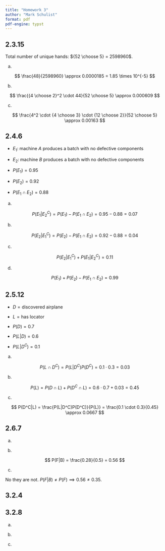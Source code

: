 ```yaml
---
title: "Homework 3"
author: "Mark Schulist"
format: pdf
pdf-engine: typst
---
```


## 2.3.15

Total number of unique hands: ${52 \choose 5} = 2598960$.

a. 

$$
\frac{48}{2598960} \approx 0.0000185 = 1.85 \times 10^{-5}
$$

b. 

$$
\frac{{4 \choose 2}^2 \cdot 44}{52 \choose 5} \approx 0.000609
$$

c.

$$
\frac{4^2 \cdot {4 \choose 3} \cdot {12 \choose 2}}{52 \choose 5} \approx 0.00163
$$

## 2.4.6

- $E_1$: machine $A$ produces a batch with no defective components
- $E_2$: machine $B$ produces a batch with no defective components

- $P(E_1) = 0.95$
- $P(E_2) = 0.92$
- $P(E_1 \cap E_2) = 0.88$

a. 

$$
P(E_1 | E_2^C) = P(E_1) - P(E_1 \cap E_2) = 0.95 - 0.88 = 0.07
$$

b. 

$$
P(E_2 | E_1^C) = P(E_2) - P(E_1 \cap E_2) = 0.92 - 0.88 = 0.04
$$

c.

$$
P(E_2 | E_1^C) + P(E_1 | E_2^C) = 0.11
$$

d.

$$
P(E_1) + P(E_2) - P(E_1 \cap E_2) = 0.99
$$


## 2.5.12

- $D = \text{discovered airplane}$
- $L = \text{has locator}$

- $P(D) = 0.7$
- $P(L | D) = 0.6$
- $P(L | D^C) = 0.1$

a. 

$$
P(L \cap D^C) = P(L | D^C)P(D^C) = 0.1 \cdot 0.3 = 0.03
$$

b.

$$
P(L) = P(D \cap L) + P(D^C \cap L) = 0.6 \cdot 0.7 + 0.03 = 0.45
$$

c.

$$
P(D^C|L) = \frac{P(L|D^C)P(D^C)}{P(L)} = \frac{0.1 \cdot 0.3}{0.45} \approx 0.0667
$$


## 2.6.7

a.

```{=typst}
Total-female: $1 - 0.65$

$P(F|T) = P(F)$

$P(M|T) = P(M)$

#figure(
table(
	columns: (auto,auto,auto,auto,auto),
	stroke: black,
 	[],[Football],[Basketball],[Track],[Total],
 	[Male],[0.3],[0.22],[0.13],[0.65],
 	[Female],[0],[0.28],[0.07],[0.35],
 	[Total],[0.3],[0.5],[0.2],[1]
),
caption:[Probilities of males and females playing certain sports]
)
```

b.

$$
P(F|B) = \frac{0.28}{0.5} = 0.56
$$

c.

No they are not. $P(F|B) \neq P(F) \implies 0.56 \neq 0.35$.


## 3.2.4

```{=typst}
#figure(
table(
  stroke: black,
	columns: (auto,auto),
	inset: 10pt,
 	[$x$],[$P(X = x)$],
 	[0],[$7/10 dot 6/9 dot 5/8 = 0.292$],
 	[1],[$(binom(3,1) dot binom(7, 2))/binom(10,3) = 0.525$],
 	[2],[$(binom(3, 2) dot binom(7, 1))/binom(10,3) = 0.175$],
 	[3],[$3/10 dot 2/9 dot 1/8 = 0.00833$]
),
caption:[Probability mass function]
)

$
"CDF"(x) = cases(
  0 "if" x < 0,
  0.292 "if" 0 <= x < 1,
  0.817 "if" 1 <= x < 2,
  0.992 "if" 2 <= x < 3,
  1 "if" x >= 3
)
$
```

## 3.2.8

```{=typst}
$
F(x) = cases(
  0 "if" x < 0,
  x^2 / 4 "if" 0 <= x <= 2,
  1 "if" x > 2
  )
$
```

a.

```{=typst}
$
P(0.5 < X < 1) \ 
F(1) - F(0.5) = 1/4 - 1/16 = 3/16 = 0.1875
$
```

b.

```{=typst}
$
  Y = 60X => X = Y / 60 \
  d/(d x) F(x) = x/2 \
  f(x) = cases(
    0 "if" x <= 0,
    x/2 "if" 0 < x <= 2,
    0 "if" x > 2
  )
$
```

c.

```{=typst}
$
"CDF":& F_(y)(y) = (y/60)^2 / 4  = y^2/ 14400 \
"PDF":& d/(d y) F_(y)(y) = f_(y)(y) = cases(
  y/(60 dot 120) "if" 0 < x < 120,
  0 "otherwise"
)
$
```

